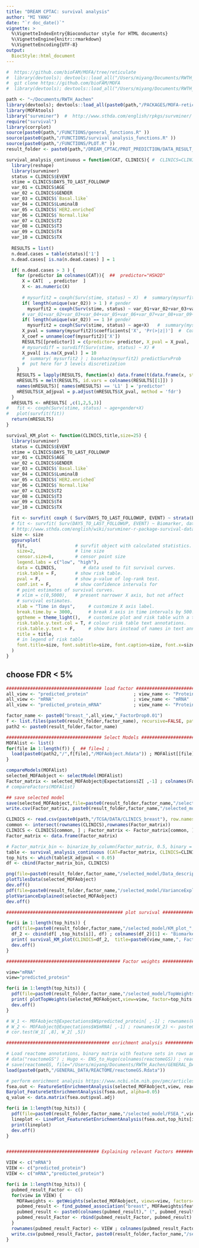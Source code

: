 ```yaml
---
title: "DREAM CPTAC: survival analysis"
author: "MI YANG"
date: "`r doc_date()`"
vignette: >
  %\VignetteIndexEntry{Bioconductor style for HTML documents}
  %\VignetteEngine{knitr::rmarkdown}
  %\VignetteEncoding{UTF-8}
output: 
  BiocStyle::html_document
---
```


```r
#  https://github.com/bioFAM/MOFA/tree/reticulate
#  library(devtools); devtools::load_all("/Users/miyang/Documents/RWTH_Aachen/PACKAGES/MOFA-reticulate/MOFAtools/")
#  git clone https://github.com/bioFAM/MOFA
#  library(devtools); devtools::load_all("/Users/miyang/Documents/RWTH_Aachen/PACKAGES/BIOFAM/biofam-biofamtools/BioFAMtools/")

path <- "~/Documents/RWTH_Aachen"
library(devtools); devtools::load_all(paste0(path,"/PACKAGES/MOFA-reticulate/MOFAtools/"))
library(MOFAtools) 
library("survminer")  #  http://www.sthda.com/english/rpkgs/survminer/
require("survival")
library(corrplot)
source(paste0(path,"/FUNCTIONS/general_functions.R" ))
source(paste0(path,"/FUNCTIONS/survival_analysis_functions.R" ))
source(paste0(path,"/FUNCTIONS/PLOT.R" ))
result_folder <- paste0(path,"/DREAM_CPTAC/PROT_PREDICTION/DATA_RESULT_STORAGE/MOFA/05_version_common/")

survival_analysis_continuous = function(CAT, CLINICS){ #  CLINICS=CLINICS_breast
  library(reshape)
  library(survminer)
  status = CLINICS$EVENT
  stime = CLINICS$DAYS_TO_LAST_FOLLOWUP
  var_01 = CLINICS$AGE
  var_02 = CLINICS$GENDER
  var_03 = CLINICS$`Basal.like`
  var_04 = CLINICS$LuminalB
  var_05 = CLINICS$`HER2.enriched`
  var_06 = CLINICS$`Normal.like`
  var_07 = CLINICS$T2
  var_08 = CLINICS$T3
  var_09 = CLINICS$T4
  var_10 = CLINICS$TX
  
  RESULTS = list()
  n.dead.cases = table(status)['1']
  n.dead.cases[ is.na(n.dead.cases) ] = 1

  if( n.dead.cases > 3 ) {
    for (predictor in colnames(CAT)){  ##  predictor="HSH2D"
      X = CAT[  , predictor  ]
      X <- as.numeric(X)  
      
      # mysurfit2 = coxph(Surv(stime, status) ~ X)  #  summary(mysurfit)
      if( length(unique(var_02)) > 1 ) # gender
        mysurfit2 = coxph(Surv(stime, status) ~ var_01+var_02+var_03+var_04+var_05+var_06+var_07+var_08+var_09+var_10+X)
      # var_01+var_02+var_03+var_04+var_05+var_06+var_07+var_08+var_09+var_10
      if( length(unique(var_02)) == 1 )# gender  
        mysurfit2 = coxph(Surv(stime, status) ~ age+X)   #  summary(mysurfit2)
      X_pval = summary(mysurfit2)$coefficients['X', 'Pr(>|z|)']  #  Cox p-value tests if strata is significantly associated with survival.
      X_coef = unname(coef(mysurfit2)['X'])
      RESULTS[[predictor]] = c(predictor= predictor, X_pval = X_pval, 'X_coef' = X_coef ) 
      # mysurvdiff = survdiff(Surv(stime, status) ~ X) # 
      X_pval[ is.na(X_pval) ] = 10
      #  summary( mysurfit2 ) ; basehaz(mysurfit2) predictSurvProb
      #  put here for 3 levels discretization
    }
    RESULTS = lapply(RESULTS, function(x) data.frame(t(data.frame(x, stringsAsFactors = F)), stringsAsFactors = F) )
    mRESULTS = melt(RESULTS, id.vars = colnames(RESULTS[[1]]) )
    names(mRESULTS)[ names(mRESULTS) == 'L1' ] = 'predictor'
    mRESULTS$X_adjpval = p.adjust(mRESULTS$X_pval, method = 'fdr')
  }
  mRESULTS <- mRESULTS[ ,c(1,2,5,3)]
#   fit <- coxph(Surv(stime, status) ~ age+gender+X)
#   plot(survfit(fit)) 
  return(mRESULTS)
}

survival_KM_plot <- function(CLINICS,title,size=25) {
  library(survminer)
  status = CLINICS$EVENT
  stime = CLINICS$DAYS_TO_LAST_FOLLOWUP
  var_01 = CLINICS$AGE
  var_02 = CLINICS$GENDER
  var_03 = CLINICS$`Basal.like`
  var_04 = CLINICS$LuminalB
  var_05 = CLINICS$`HER2.enriched`
  var_06 = CLINICS$`Normal.like`
  var_07 = CLINICS$T2
  var_08 = CLINICS$T3
  var_09 = CLINICS$T4
  var_10 = CLINICS$TX

  fit <- survfit( coxph ( Surv(DAYS_TO_LAST_FOLLOWUP, EVENT) ~ strata(Biomarker)+AGE+GENDER, data = CLINICS) )
  # fit <- survfit( Surv(DAYS_TO_LAST_FOLLOWUP, EVENT) ~ Biomarker, data = data )
  # http://www.sthda.com/english/wiki/survminer-r-package-survival-data-analysis-and-visualization
  size <- size
  ggsurvplot(
    fit,                  # survfit object with calculated statistics.
    size=2,               # line size
    censor.size=8,        # censor point size
    legend.labs = c("low", "high"),
    data = CLINICS,          # data used to fit survival curves.
    risk.table = F,       # show risk table.
    pval = F,             # show p-value of log-rank test.
    conf.int = F,         # show confidence intervals for 
    # point estimates of survival curves.
    # xlim = c(0,5000),   # present narrower X axis, but not affect
    # survival estimates.
    xlab = "Time in days",     # customize X axis label.
    break.time.by = 3000,      # break X axis in time intervals by 500.
    ggtheme = theme_light(),   # customize plot and risk table with a theme.
    risk.table.y.text.col = T, # colour risk table text annotations.
    risk.table.y.text = F,     # show bars instead of names in text annotations
    title = title,
    # in legend of risk table
    font.title=size, font.subtitle=size, font.caption=size, font.x=size, font.y=size, font.tickslab=size, font.legend=size 
  )  
}


```


## choose FDR < 5%
```r

#################################### load factor ####################################
all_view <- "predicted_protein"                 ; view_name <- "Protein"
all_view <- "mRNA"                              ; view_name <- "mRNA"
all_view <- "predicted_protein_mRNA"            ; view_name <- "Protein + mRNA"

factor_name <- paste0("breast_",all_view,"_FactorDrop0.01")
f <- list.files(paste0(result_folder,factor_name), recursive=FALSE, pattern="run", include.dirs = TRUE)
path2 <- paste0(result_folder,factor_name)

#################################### Select Models ####################################
MOFAlist <- list()
for(file in 1:length(f)) {  ## file=1 ; 
  load(paste0(path2,"/",f[file],"/MOFAobject.Rdata")) ; MOFAlist[[file]] <- MOFAobject 
}

compareModels(MOFAlist)
selected_MOFAobject <- selectModel(MOFAlist)
Factor_matrix <- selected_MOFAobject@Expectations$Z[ ,-1] ; colnames(Factor_matrix) <- paste0("Factor_",1:length(colnames(Factor_matrix)) ) 
# compareFactors(MOFAlist)

## save selected model
save(selected_MOFAobject,file=paste0(result_folder,factor_name,"/selected_model/selected_MOFAobject.Rdata") ) 
write.csv(Factor_matrix, paste0(result_folder,factor_name,"/selected_model/Factor_matrix"))

CLINICS <- read.csv(paste0(path,"/TCGA/DATA/CLINICS_breast"), row.names=1)
common <- intersect(rownames(CLINICS),rownames(Factor_matrix))
CLINICS <- CLINICS[common, ] ; Factor_matrix <- Factor_matrix[common, ]
Factor_matrix <- data.frame(Factor_matrix)

# Factor_matrix_bin <- binarize_by_column(Factor_matrix, 0.5, binary = T)
table <- survival_analysis_continuous (CAT=Factor_matrix, CLINICS=CLINICS ) ; table$X_pval <- as.numeric(table$X_pval) ; table
top_hits <- which(table$X_adjpval < 0.05)
df <- cbind(Factor_matrix_bin, CLINICS)

png(file=paste0(result_folder,factor_name,"/selected_model/Data_description.png") , width = 400 , height = 400 )
plotTilesData(selected_MOFAobject)
dev.off()
pdf(file=paste0(result_folder,factor_name,"/selected_model/VarianceExplained.pdf"), width = 7 , height = 7, onefile = F )
plotVarianceExplained(selected_MOFAobject)
dev.off()

############################################ plot survival ###########################################

for(i in 1:length(top_hits)) {
  pdf(file=paste0(result_folder,factor_name,"/selected_model/KM_plot_",paste0("Factor ",top_hits[i]),".pdf"), width = 9 , height = 9, onefile = F )
  df_2 <- cbind(df[ ,top_hits[i]], df) ; colnames(df_2)[1] <- "Biomarker" ; 
  print( survival_KM_plot(CLINICS=df_2,  title=paste0(view_name,", Factor ",top_hits[i],", p=",formatC(table$X_pval[top_hits[i]], format = "e", digits = 1) ), size = 32  )  )
  dev.off()
}

########################################### Factor weights ###########################################

view="mRNA"
view="predicted_protein"

for(i in 1:length(top_hits)) {
  pdf(file=paste0(result_folder,factor_name,"/selected_model/TopWeights_",view,"_Factor_",top_hits[i],".pdf"), width = 8 , height = 8, onefile = F )
  print( plotTopWeights(selected_MOFAobject,view=view, factor=top_hits[i], nfeatures = 20) ) 
  dev.off()
}

# W_1 <- MOFAobject@Expectations$W$predicted_protein[ ,-1] ; rownames(W_1) <- paste0("prot_",rownames(W_1))
# W_2 <- MOFAobject@Expectations$W$mRNA[ ,-1] ; rownames(W_2) <- paste0("mRNA_",rownames(W_2))
# cor.test(W_1[ ,8], W_2[ ,5])

####################################### enrichment analysis ##########################################

# Load reactome annotations, binary matrix with feature sets in rows and feautres in columns
# data("reactomeGS") ; Hugo <- ENS_to_Hugo(colnames(reactomeGS)) ; reactomeGS <- reactomeGS[ ,names(Hugo)] ; colnames(reactomeGS) <- Hugo
# save(reactomeGS, file="/Users/miyang/Documents/RWTH_Aachen/GENERAL_DATA/REACTOME/reactomeGS.Rdata")
load(paste0(path,"/GENERAL_DATA/REACTOME/reactomeGS.Rdata"))

# perform enrichment analysis https://www.ncbi.nlm.nih.gov/pmc/articles/PMC4543476/
fsea.out <- FeatureSetEnrichmentAnalysis(selected_MOFAobject,view, reactomeGS, alpha = 0.05) 
Barplot_FeatureSetEnrichmentAnalysis(fsea.out, alpha=0.05)
q_value <- data.matrix(fsea.out$pval.adj)

for(i in 1:length(top_hits)) {
  pdf(file=paste0(result_folder,factor_name,"/selected_model/FSEA_",view,"_Factor_",top_hits[i],".pdf"), width = 12 , height = 6, onefile = F )
  lineplot <- LinePlot_FeatureSetEnrichmentAnalysis(fsea.out,top_hits[i], threshold=0.05, max.pathways=20)
  print(lineplot)
  dev.off()
}


################################### Explaining relevant Factors #######################################

VIEW <- c("mRNA")
VIEW <- c("predicted_protein")
VIEW <- c("mRNA","predicted_protein")

for(i in 1:length(top_hits)) {
  pubmed_result_Factor <- c()
  for(view in VIEW) {
    MOFAweights <- getWeights(selected_MOFAobject, views=view, factors=top_hits[i], as.data.frame = T) ; MOFAweights <- MOFAweights[ order(-abs(MOFAweights$value)) , ]
    pubmed_result <- find_pubmed_association("breast", MOFAweights$feature[1:10] , constant_term="cancer")
    pubmed_result <- paste0(colnames(pubmed_result)," (", pubmed_result,")")
    pubmed_result_Factor <- rbind(pubmed_result_Factor, pubmed_result)
  }
  rownames(pubmed_result_Factor) <- VIEW ; colnames(pubmed_result_Factor) <- paste0("rank_",1:10)
  write.csv(pubmed_result_Factor, paste0(result_folder,factor_name,"/selected_model/pubmed_result_Factor_",top_hits[i]) )
}


```


